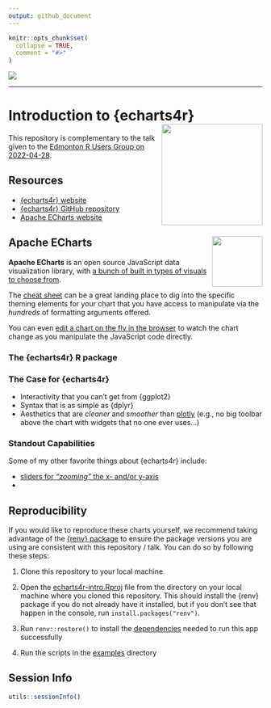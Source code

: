 ```yaml
---
output: github_document
---
```


<!-- README.md is generated from README.Rmd. Please edit that file -->

```r
knitr::opts_chunk$set(
  collapse = TRUE,
  comment = "#>"
)
```

![](www/ka_logo.jpg)

<hr>

# Introduction to {echarts4r} <img src="https://raw.githubusercontent.com/JohnCoene/echarts4r/master/man/figures/logo.png" align="right" height="200"/>

<!-- badges: start -->

<!-- badges: end -->

This repository is complementary to the talk given to the [Edmonton R Users Group on 2022-04-28](https://www.meetup.com/edmonton-r-user-group-yegrug/events/284835558/).

## Resources

* [{echarts4r} website](https://echarts4r.john-coene.com/index.html)
* [{echarts4r} GitHub repository](https://github.com/JohnCoene/echarts4r)
* [Apache ECharts website](https://echarts.apache.org/en/index.html)

## Apache ECharts <img src="https://echarts.apache.org/en/images/logo.png" align="right" height="100"/>

**Apache ECharts** is an open source JavaScript data visualization library, with [a bunch of built in types of visuals to choose from](https://echarts.apache.org/examples/en/index.html).

The [cheat sheet](https://echarts.apache.org/en/cheat-sheet.html) can be a great landing place to dig into the specific theming elements for your chart that you have access to manipulate via the *hundreds* of formatting arguments offered.

You can even [edit a chart on the fly in the browser](https://echarts.apache.org/examples/en/editor.html?c=heatmap-cartesian) to watch the chart change as you manipulate the JavaScript code directly.

### The {echarts4r} R package



### The Case for {echarts4r}

* Interactivity that you can't get from {ggplot2}
* Syntax that is as simple as {dplyr}
* Aesthetics that are *cleaner* and *smoother* than [plotly](https://plotly.com/r/) (e.g., no big toolbar above the chart with widgets that no one ever uses...)

### Standout Capabilities

Some of my other favorite things about {echarts4r} include:

* [sliders for *"zooming"* the x- and/or y-axis](https://echarts4r.john-coene.com/articles/brush.html#sliders)
* 

## Reproducibility 

If you would like to reproduce these charts yourself, we recommend taking advantage of the [{renv} package](https://rstudio.github.io/renv/articles/renv.html) to ensure the package versions you are using are consistent with this repository / talk. You can do so by following these steps:

1. Clone this repository to your local machine

2. Open the [echarts4r-intro.Rproj](echarts4r-intro.Rproj) file from the directory on your local machine where you cloned this repository. This should install the {renv} package if you do not already have it installed, but if you don’t see that happen in the console, run `install.packages("renv")`.

3. Run `renv::restore()` to install the [dependencies](renv.lock) needed to run this app successfully

4. Run the scripts in the [examples](examples/) directory

## Session Info

```r
utils::sessionInfo()
```

